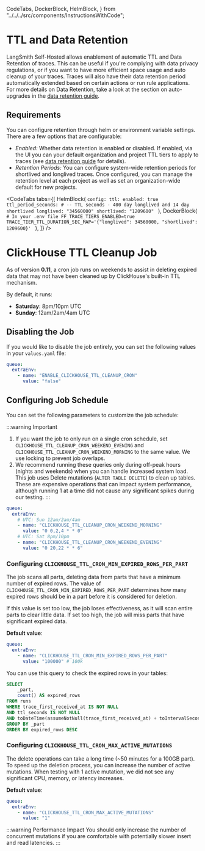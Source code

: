   CodeTabs,
  DockerBlock,
  HelmBlock,
} from "../../../src/components/InstructionsWithCode";

# TTL and Data Retention

LangSmith Self-Hosted allows enablement of automatic TTL and Data Retention of traces. This can be useful if you're complying with data privacy regulations, or if you want to have more efficient space usage and auto cleanup of your traces.
Traces will also have their data retention period automatically extended based on certain actions or run rule applications. For more details on Data Retention, take a look at the section on auto-upgrades in the [data retention guide](/administration/concepts#data-retention).

## Requirements

You can configure retention through helm or environment variable settings. There are a few options that are
configurable:

- _Enabled:_ Whether data retention is enabled or disabled. If enabled, via the UI you can your default organization and project TTL tiers to apply to traces (see [data retention guide](/administration/concepts#data-retention) for details).
- _Retention Periods:_ You can configure system-wide retention periods for shortlived and longlived traces. Once configured, you can manage the retention level at each project as well as set an organization-wide default for new projects.

<CodeTabs
  tabs={[
    HelmBlock(
      `config:
    ttl:
      enabled: true
      ttl_period_seconds:
        # -- TTL seconds - 400 day longlived and 14 day shortlived
        longlived: "34560000"
        shortlived: "1209600"
    `
    ),
    DockerBlock(
      `# In your .env file
FF_TRACE_TIERS_ENABLED=true
TRACE_TIER_TTL_DURATION_SEC_MAP='{"longlived": 34560000, "shortlived": 1209600}'
    `
    ),
  ]}
/>

# ClickHouse TTL Cleanup Job

As of version **0.11**, a cron job runs on weekends to assist in deleting expired data that may not have been cleaned up by ClickHouse's built-in TTL mechanism.

By default, it runs:
- **Saturday**: 8pm/10pm UTC
- **Sunday**: 12am/2am/4am UTC

## Disabling the Job

If you would like to disable the job entirely, you can set the following values in your `values.yaml` file:

```yaml
queue:
  extraEnv:
    - name: "ENABLE_CLICKHOUSE_TTL_CLEANUP_CRON"
      value: "false"
```

## Configuring Job Schedule

You can set the following parameters to customize the job schedule:

:::warning Important
1. If you want the job to only run on a single cron schedule, set `CLICKHOUSE_TTL_CLEANUP_CRON_WEEKEND_EVENING` and `CLICKHOUSE_TTL_CLEANUP_CRON_WEEKEND_MORNING` to the same value. We use locking to prevent job overlaps.
2. We recommend running these queries only during off-peak hours (nights and weekends) when you can handle increased system load. This job uses Delete mutations (`ALTER TABLE DELETE`) to clean up tables. 
These are expensive operations that can impact system performance, although running 1 at a time did not cause any significant spikes during our testing.
:::

```yaml
queue:
  extraEnv:
    # UTC: Sun 12am/2am/4am
    - name: "CLICKHOUSE_TTL_CLEANUP_CRON_WEEKEND_MORNING"
      value: "0 0,2,4 * * 0"
    # UTC: Sat 8pm/10pm
    - name: "CLICKHOUSE_TTL_CLEANUP_CRON_WEEKEND_EVENING"
      value: "0 20,22 * * 6"
```

### Configuring `CLICKHOUSE_TTL_CRON_MIN_EXPIRED_ROWS_PER_PART`

The job scans all parts, deleting data from parts that have a minimum number of expired rows. The value of `CLICKHOUSE_TTL_CRON_MIN_EXPIRED_ROWS_PER_PART` determines how many expired rows should be in a part before it is considered for deletion.

If this value is set too low, the job loses effectiveness, as it will scan entire parts to clear little data. If set too high, the job will miss parts that have significant expired data.

**Default value**:
```yaml
queue:
  extraEnv:
    - name: "CLICKHOUSE_TTL_CRON_MIN_EXPIRED_ROWS_PER_PART"
      value: "100000" # 100k
```

You can use this query to check the expired rows in your tables:

```sql
SELECT
    _part,
    count() AS expired_rows
FROM runs
WHERE trace_first_received_at IS NOT NULL
AND ttl_seconds IS NOT NULL
AND toDateTime(assumeNotNull(trace_first_received_at) + toIntervalSecond(assumeNotNull(ttl_seconds))) < now()
GROUP BY _part
ORDER BY expired_rows DESC
```

### Configuring `CLICKHOUSE_TTL_CRON_MAX_ACTIVE_MUTATIONS`

The delete operations can take a long time (~50 minutes for a 100GB part). To speed up the deletion process, you can increase the number of active mutations. When testing with 1 active mutation, we did not see any significant CPU, memory, or latency increases.

**Default value**:
```yaml
queue:
  extraEnv:
    - name: "CLICKHOUSE_TTL_CRON_MAX_ACTIVE_MUTATIONS"
      value: "1"
```

:::warning Performance Impact
You should only increase the number of concurrent mutations if you are comfortable with potentially slower insert and read latencies.
:::